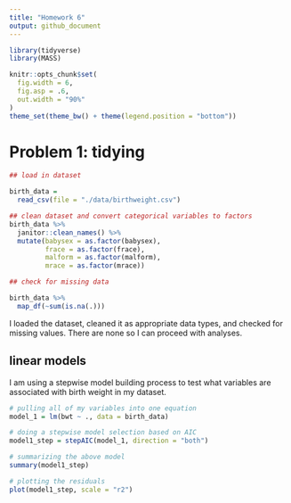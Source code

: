 ```yaml
---
title: "Homework 6"
output: github_document
---
```


```r
library(tidyverse)
library(MASS)

knitr::opts_chunk$set(
  fig.width = 6,
  fig.asp = .6,
  out.width = "90%"
)
theme_set(theme_bw() + theme(legend.position = "bottom"))
```

# Problem 1: tidying
```r
## load in dataset

birth_data = 
  read_csv(file = "./data/birthweight.csv")

## clean dataset and convert categorical variables to factors
birth_data %>%
  janitor::clean_names() %>%
  mutate(babysex = as.factor(babysex),
         frace = as.factor(frace),
         malform = as.factor(malform),
         mrace = as.factor(mrace))

## check for missing data

birth_data %>%
  map_df(~sum(is.na(.)))

```
I loaded the dataset, cleaned it as appropriate data types, and checked for missing values. There are none so I can proceed with analyses.

## linear models

I am using a stepwise model building process to test what variables are associated with birth weight in my dataset. 

```r
# pulling all of my variables into one equation
model_1 = lm(bwt ~ ., data = birth_data)

# doing a stepwise model selection based on AIC
model1_step = stepAIC(model_1, direction = "both")

# summarizing the above model
summary(model1_step)

# plotting the residuals
plot(model1_step, scale = "r2")

```

